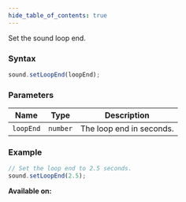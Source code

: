 ```yaml
---
hide_table_of_contents: true
---
```



Set the sound loop end.

### Syntax

```js
sound.setLoopEnd(loopEnd);
```

### Parameters

| Name      | Type     | Description              |
| --------- | -------- | ------------------------ |
| `loopEnd` | `number` | The loop end in seconds. |

### Example

```js
// Set the loop end to 2.5 seconds.
sound.setLoopEnd(2.5);
```

**Available on:** <ClientTag />
